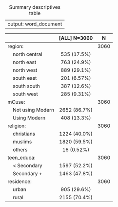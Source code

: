 
---
  output: word_document
---




Table: Summary descriptives table

                                            [ALL]   N=3060     N   
-----------------------------------------  ----------------  ------
region:                                                       3060 
&nbsp;&nbsp;&nbsp;&nbsp;north central        535 (17.5%)           
&nbsp;&nbsp;&nbsp;&nbsp;north east           763 (24.9%)           
&nbsp;&nbsp;&nbsp;&nbsp;north west           889 (29.1%)           
&nbsp;&nbsp;&nbsp;&nbsp;south east           201 (6.57%)           
&nbsp;&nbsp;&nbsp;&nbsp;south south          387 (12.6%)           
&nbsp;&nbsp;&nbsp;&nbsp;south west           285 (9.31%)           
mCuse:                                                        3060 
&nbsp;&nbsp;&nbsp;&nbsp;Not using Modern     2652 (86.7%)          
&nbsp;&nbsp;&nbsp;&nbsp;Using Modern         408 (13.3%)           
religion:                                                     3060 
&nbsp;&nbsp;&nbsp;&nbsp;christians           1224 (40.0%)          
&nbsp;&nbsp;&nbsp;&nbsp;muslims              1820 (59.5%)          
&nbsp;&nbsp;&nbsp;&nbsp;others                16 (0.52%)           
teen_educa:                                                   3060 
&nbsp;&nbsp;&nbsp;&nbsp;< Secondary          1597 (52.2%)          
&nbsp;&nbsp;&nbsp;&nbsp;Secondary +          1463 (47.8%)          
residence:                                                    3060 
&nbsp;&nbsp;&nbsp;&nbsp;urban                905 (29.6%)           
&nbsp;&nbsp;&nbsp;&nbsp;rural                2155 (70.4%)          


